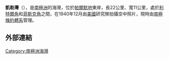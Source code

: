 {{coord|74|15|S|61|5|W|source:GNIS|display=title}}

'''凱勒灣'''（{{lang-en|Keller Inlet}}），是[[南極洲|南極洲]]的海灣，位於[[帕爾默地|帕爾默地]]東岸，長22公里、寬11公里，處於[[利特爾角|利特爾角]]和[[菲斯克角|菲斯克角]]之間，在1940年12月由[[美國|美國]]研究隊拍攝空中照片，現時由[[南極條約體系|南極條約體系]]管理。

==外部連結==
{{cite gnis | type = antarid | id = 7815| name = Keller Inlet| accessdate = 2013-04-16}}

{{Antarctica-geo-stub}}
[[Category:南極洲海灣|Category:南極洲海灣]]
